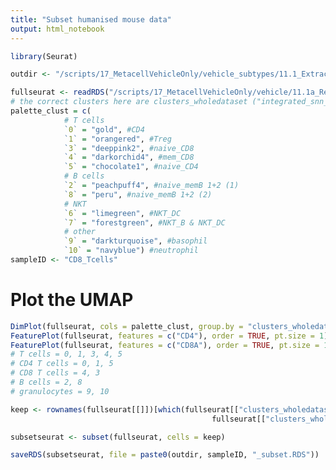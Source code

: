 ```yaml
---
title: "Subset humanised mouse data"
output: html_notebook
---
```


```r
library(Seurat)
```

```r
outdir <- "/scripts/17_MetacellVehicleOnly/vehicle_subtypes/11.1_ExtractClusters/out/"
```

```r
fullseurat <- readRDS("/scripts/17_MetacellVehicleOnly/vehicle/11.1a_ReplotUMAP/out_obj/ReplotUMAP_Seurat.RDS")
# the correct clusters here are clusters_wholedataset ("integrated_snn_res.0.4" in the original dataset)
palette_clust = c(
            # T cells
            `0` = "gold", #CD4
            `1` = "orangered", #Treg
            `3` = "deeppink2", #naive_CD8
            `4` = "darkorchid4", #mem_CD8
            `5` = "chocolate1", #naive_CD4
            # B cells
            `2` = "peachpuff4", #naive_memB 1+2 (1)
            `8` = "peru", #naive_memB 1+2 (2)
            # NKT
            `6` = "limegreen", #NKT_DC
            `7` = "forestgreen", #NKT_B & NKT_DC
            # other
            `9` = "darkturquoise", #basophil
            `10` = "navyblue") #neutrophil
sampleID <- "CD8_Tcells"
```

# Plot the UMAP

```r
DimPlot(fullseurat, cols = palette_clust, group.by = "clusters_wholedataset", label = TRUE)
FeaturePlot(fullseurat, features = c("CD4"), order = TRUE, pt.size = 1)
FeaturePlot(fullseurat, features = c("CD8A"), order = TRUE, pt.size = 1)
# T cells = 0, 1, 3, 4, 5
# CD4 T cells = 0, 1, 5
# CD8 T cells = 4, 3
# B cells = 2, 8
# granulocytes = 9, 10
```


```r
keep <- rownames(fullseurat[[]])[which(fullseurat[["clusters_wholedataset"]] == "4" |
                                             fullseurat[["clusters_wholedataset"]] == "3")]
```

```r
subsetseurat <- subset(fullseurat, cells = keep)
```

```r
saveRDS(subsetseurat, file = paste0(outdir, sampleID, "_subset.RDS"))
```


